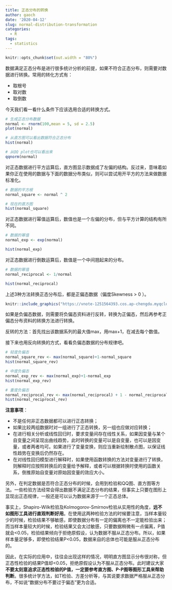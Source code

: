 ```yaml
---
title: 正态分布的转换
author: gaoch
date: '2020-04-12'
slug: normal-distribution-transformation
categories:
  - R
tags:
  - statistics
---
```


```r
knitr::opts_chunk$set(out.width = "80%")
```



数据满足正态分布是进行很多统计分析的前提，如果不符合正态分布，则需要对数据进行转换。常用的转化方式有：

- 取根号
- 取对数
- 取倒数

今天我们看一看什么条件下应该选用合适的转换方式。

```r
# 生成正态分布数据
normal <- rnorm(100,mean = 5, sd = 2.5)
plot(normal)

# 从直方图可以看出数据符合正态分布
hist(normal)

# 从QQ plot也可以看出来
qqnorm(normal)
```


对正态数据进行平方运算后，直方图显示数据成了左偏的结构。反过来，意味着如果你正在使用的数据与下面的数据分布类似，则可以尝试用开平方的方法来做数据标准化。

```r
# 数据的平方根
normal_square <- normal ^ 2

# 现在的直方图
hist(normal_square)
```

对正态数据进行幂值运算后，数值也是一个左偏的分布，但与平方计算的结构有所不同。

```r
# 数据的幂值
normal_exp <- exp(normal)

hist(normal_exp)
```

对正态数据进行倒数运算后，数值是一个中间翘起来的分布。

```r
# 数据的幂值
normal_reciprocal <- 1/normal

hist(normal_reciprocal)
```


上述3种方法转换正态分布后，都是正偏态数据（偏度Skewness > 0 ）。


```r
knitr::include_graphics("https://vnote-1251564393.cos.ap-chengdu.myqcloud.com/1586666475_20200412124107047_26263.png")
```




如果是负偏态数据，则需要将负偏态资料进行反转，转换为正偏态，然后再参考正偏态分布资料的转换方法进行转换。

反转的方法：首先找出该数据系列的最大值max，用max+1，在减去每个数值。

接下来也用反向转换的方式，看看负偏态数据的分布规律吧。

```r
# 轻度负偏态
normal_square_rev <- max(normal_square)+1-normal_square
hist(normal_square_rev)
```


```r
# 中度负偏态
normal_exp_rev <- max(normal_exp)+1-normal_exp
hist(normal_exp_rev)
```

```r
# 重度负偏态
normal_reciprocal_rev <- max(normal_reciprocal) + 1 - normal_reciprocal
hist(normal_reciprocal_rev)
```

**注意事项**：

- 不是任何非正态数据都可以进行正态转换；
- 如果比较两组数据时对一组进行了正态转换，另一组也应做对应转换；
- 在进行相关分析或线性回归时，要求变量间存在线性关系，如果因变量与某个自变量之间呈现出曲线趋势，此时转换的变量可以是自变量，也可以是因变量，或者两者均可。如果进行了变量变换，则应当重新绘制散点图，以保证线性趋势在变换后仍然存在。
- 在对线性回归模型进行解释时，如果使用函数转换的方法对变量进行了转换，则解释时应按照转换后的变量给予解释，或者可以根据转换时使用的函数关系，倒推原始自变量对原始因变量的效应大小。

另外，在判定数据是否符合正态分布的时候，会用到检验和QQ图、直方图等方法。一些检验方法经常会得出数据不满足正态分布的结果，但事实上只要在图形上显现出正态规律，一般还是可以认为数据来源于一个正态总体。

事实上，Shapiro-Wilk检验及Kolmogorov-Smirnov检验从实用性的角度，**远不如图形工具进行直观判断好用**。在使用这两种检验方法的时候要注意，当样本量较少的时候，检验结果不够敏感，即使数据分布有一定的偏离也不一定能检验出来；而当样本量较大的时候，检验结果又会太过敏感，只要数据稍微有一点偏离，P值就会<0.05，检验结果倾向于拒绝原假设，认为数据不服从正态分布。所以，如果样本量足够多，即使检验结果P<0.05，数据来自的总体也可能是服从正态分布的。

因此，在实际的应用中，往往会出现这样的情况，明明直方图显示分布很对称，但正态性检验的结果P值却<0.05，拒绝原假设认为不服从正态分布。此时建议大家**不要太刻意追求正态性检验的P值，一定要参考直方图、P-P图等图形工具来帮助判断**。很多统计学方法，如T检验、方差分析等，与其说要求数据严格服从正态分布，不如说“数据分布不要过于偏态”更为合适。